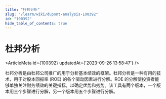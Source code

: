 ```yaml
---
title: "杜邦分析"
slug: "/learn/wiki/dupont-analysis-100392"
id: "100392"
hide_table_of_contents: true
---
```



# 杜邦分析

<ArticleMeta id={100392} updatedAt={'2023-09-26 13:58:47'} />
<div className='border-solid border-b border-t-0 my-4 border-[var(--ifm-color-gray-300)]' />

杜邦分析是由杜邦公司推广的用于分析基本绩效的框架。杜邦分析是一种有用的技术，用于对股本回报率 (ROE) 的各个驱动因素进行分解。ROE 的分解使投资者能够单独关注财务绩效的关键指标，以确定优势和劣势。该工具有两个版本，一个版本用三个步骤进行分解，另一个版本用五个步骤进行分解。
